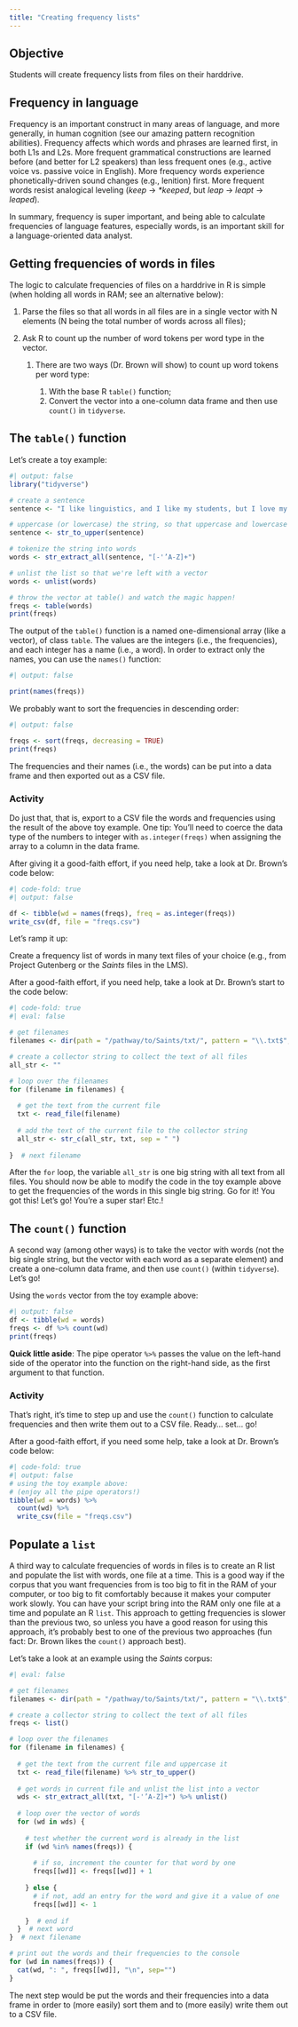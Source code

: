 ```yaml
---
title: "Creating frequency lists"
---
```


## Objective

Students will create frequency lists from files on their harddrive.

## Frequency in language

Frequency is an important construct in many areas of language, and more generally, in human cognition (see our amazing pattern recognition abilities). Frequency affects which words and phrases are learned first, in both L1s and L2s. More frequent grammatical constructions are learned before (and better for L2 speakers) than less frequent ones (e.g., active voice vs. passive voice in English). More frequency words experience phonetically-driven sound changes (e.g., lenition) first. More frequent words resist analogical leveling (*keep* -\> *\*keeped*, but *leap* -\> *leapt* -\> *leaped*).

In summary, frequency is super important, and being able to calculate frequencies of language features, especially words, is an important skill for a language-oriented data analyst.

## Getting frequencies of words in files

The logic to calculate frequencies of files on a harddrive in R is simple (when holding all words in RAM; see an alternative below):

1.  Parse the files so that all words in all files are in a single vector with N elements (N being the total number of words across all files);

2.  Ask R to count up the number of word tokens per word type in the vector.

    1.  There are two ways (Dr. Brown will show) to count up word tokens per word type:

        1.  With the base R `table()` function;
        2.  Convert the vector into a one-column data frame and then use `count()` in `tidyverse`.

## The `table()` function

Let's create a toy example:

```r
#| output: false
library("tidyverse")

# create a sentence
sentence <- "I like linguistics, and I like my students, but I love my wife and chidren. Sorry students. Maybe next time."

# uppercase (or lowercase) the string, so that uppercase and lowercase words (e.g., "The" and "the" and "THE") are treated as the same word
sentence <- str_to_upper(sentence)

# tokenize the string into words
words <- str_extract_all(sentence, "[-'’A-Z]+")

# unlist the list so that we're left with a vector
words <- unlist(words)

# throw the vector at table() and watch the magic happen!
freqs <- table(words)
print(freqs)
```

The output of the `table()` function is a named one-dimensional array (like a vector), of class `table`. The values are the integers (i.e., the frequencies), and each integer has a name (i.e., a word). In order to extract only the names, you can use the `names()` function:

```r
#| output: false

print(names(freqs))
```

We probably want to sort the frequencies in descending order:

```r
#| output: false

freqs <- sort(freqs, decreasing = TRUE)
print(freqs)
```

The frequencies and their names (i.e., the words) can be put into a data frame and then exported out as a CSV file.

### Activity

Do just that, that is, export to a CSV file the words and frequencies using the result of the above toy example. One tip: You'll need to coerce the data type of the numbers to integer with `as.integer(freqs)` when assigning the array to a column in the data frame.

After giving it a good-faith effort, if you need help, take a look at Dr. Brown's code below:

```r
#| code-fold: true
#| output: false

df <- tibble(wd = names(freqs), freq = as.integer(freqs))
write_csv(df, file = "freqs.csv")
```

Let's ramp it up:

Create a frequency list of words in many text files of your choice (e.g., from Project Gutenberg or the *Saints* files in the LMS).

After a good-faith effort, if you need help, take a look at Dr. Brown's start to the code below:

```r
#| code-fold: true
#| eval: false

# get filenames
filenames <- dir(path = "/pathway/to/Saints/txt/", pattern = "\\.txt$", full.names = TRUE, recursive = TRUE)

# create a collector string to collect the text of all files
all_str <- ""

# loop over the filenames
for (filename in filenames) {
  
  # get the text from the current file
  txt <- read_file(filename)
  
  # add the text of the current file to the collector string
  all_str <- str_c(all_str, txt, sep = " ")
  
}  # next filename
```

After the `for` loop, the variable `all_str` is one big string with all text from all files. You should now be able to modify the code in the toy example above to get the frequencies of the words in this single big string. Go for it! You got this! Let's go! You're a super star! Etc.!

## The `count()` function

A second way (among other ways) is to take the vector with words (not the big single string, but the vector with each word as a separate element) and create a one-column data frame, and then use `count()` (within `tidyverse`). Let's go!

Using the `words` vector from the toy example above:

```r
#| output: false
df <- tibble(wd = words)
freqs <- df %>% count(wd)
print(freqs)
```

**Quick little aside**: The pipe operator `%>%` passes the value on the left-hand side of the operator into the function on the right-hand side, as the first argument to that function.

### Activity

That's right, it's time to step up and use the `count()` function to calculate frequencies and then write them out to a CSV file. Ready... set... go!

After a good-faith effort, if you need some help, take a look at Dr. Brown's code below:

```r
#| code-fold: true
#| output: false
# using the toy example above:
# (enjoy all the pipe operators!)
tibble(wd = words) %>% 
  count(wd) %>% 
  write_csv(file = "freqs.csv")
```

## Populate a `list`

A third way to calculate frequencies of words in files is to create an R list and populate the list with words, one file at a time. This is a good way if the corpus that you want frequencies from is too big to fit in the RAM of your computer, or too big to fit comfortably because it makes your computer work slowly. You can have your script bring into the RAM only one file at a time and populate an R `list`. This approach to getting frequencies is slower than the previous two, so unless you have a good reason for using this approach, it's probably best to one of the previous two approaches (fun fact: Dr. Brown likes the `count()` approach best).

Let's take a look at an example using the *Saints* corpus:

```r
#| eval: false

# get filenames
filenames <- dir(path = "/pathway/to/Saints/txt/", pattern = "\\.txt$", full.names = TRUE, recursive = TRUE)

# create a collector string to collect the text of all files
freqs <- list()

# loop over the filenames
for (filename in filenames) {
  
  # get the text from the current file and uppercase it
  txt <- read_file(filename) %>% str_to_upper()
  
  # get words in current file and unlist the list into a vector
  wds <- str_extract_all(txt, "[-'’A-Z]+") %>% unlist()
  
  # loop over the vector of words
  for (wd in wds) {
    
    # test whether the current word is already in the list
    if (wd %in% names(freqs)) {
      
      # if so, increment the counter for that word by one
      freqs[[wd]] <- freqs[[wd]] + 1
      
    } else {
      # if not, add an entry for the word and give it a value of one
      freqs[[wd]] <- 1
      
    }  # end if
  }  # next word  
}  # next filename

# print out the words and their frequencies to the console
for (wd in names(freqs)) {
  cat(wd, ": ", freqs[[wd]], "\n", sep="")
}
```

The next step would be put the words and their frequencies into a data frame in order to (more easily) sort them and to (more easily) write them out to a CSV file.
